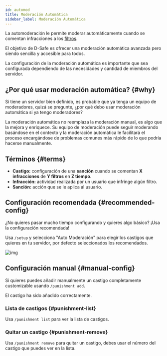 ```yaml
---
id: automod
title: Moderación Automática
sidebar_label: Moderación Automática
---
```


La automoderación le permite moderar automáticamente cuando se comentan infracciones a los [filtros](./filters).

El objetivo de D-Safe es ofrecer una moderación automática avanzada pero siendo sencilla y accesible para todos.

La configuración de la moderación automática es importante que sea configurada dependiendo de las necesidades y cantidad de miembros del servidor.

## ¿Por qué usar moderación automática? {#why}
Si tiene un servidor bien definido, es probable que ya tenga un equipo de moderadores, quizá se pregunte, ¿por qué debo usar moderación automática si ya tengo moderadores?

La moderación automática no reemplaza la moderación manual, es algo que la mejora y enriquece. Su equipo de moderación puede seguir moderando basándose en el contexto y la moderación automática le facilitará el proceso encargándose de problemas comunes más rápido de lo que podría hacerse manualmente.

## Términos {#terms}

* **Castigo:** configuración de una __sanción__ cuando se comentan __X infracciones__ de __Y filtros__ en __Z tiempo__.
* **Infracción:** actividad realizada por un usuario que infringe algún filtro.
* **Sanción:** acción que se le aplica al usuario.

## Configuración recomendada {#recommended-config}

¿No quieres pasar mucho tiempo configurando y quieres algo básico? ¡Usa la configuración recomendada!

Usa `/setup` y selecciona "Auto Moderación" para elegir los castigos que quieres en tu servidor, por defecto seleccionados los recomendados.

![img](https://i.imgur.com/9dkGOUF.gif)

## Configuración manual {#manual-config}

Si quieres puedes añadir manualmente un castigo completamente customizable usando `/punishment add`.

<DiscordMessages>
  <discord-message profile="bot">
    <discord-command slot="reply" profile="user" command="/punishment add"></discord-command>
    <discord-custom-emoji name="checknew"></discord-custom-emoji> El castigo ha sido añadido correctamente.
  </discord-message>
</DiscordMessages>

### Lista de castigos {#punishment-list}

Usa `/punishment list` para ver la lista de castigos.

### Quitar un castigo {#punishment-remove}

Usa `/punishment remove` para quitar un castigo, debes usar el número del castigo que puedes ver en la lista.


